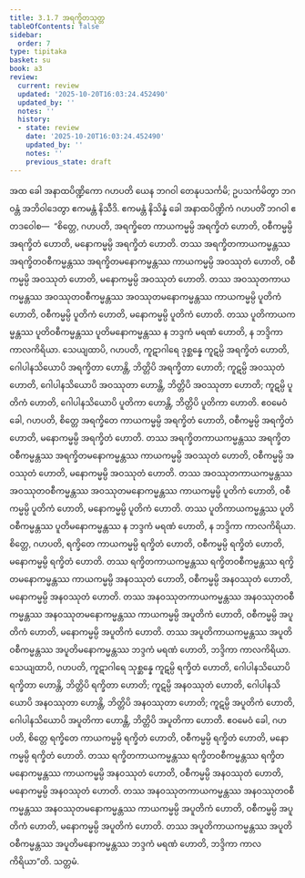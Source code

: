 ```yaml
---
title: 3.1.7 အရက္ခိတသုတ္တ
tableOfContents: false
sidebar:
  order: 7
type: tipitaka
basket: su
book: a3
review:
  current: review
  updated: '2025-10-20T16:03:24.452490'
  updated_by: ''
  notes: ''
  history:
  - state: review
    date: '2025-10-20T16:03:24.452490'
    updated_by: ''
    notes: ''
    previous_state: draft
---
```



<DynamicBreadcrumb />


<ReviewStatus review={frontmatter.review} showDetails={true} />

<HypothesisAnnotation frontmatter={frontmatter} />

<Division number="110" book="a3" e="ch" v="15" p="264">

<Paragraph number="884" book="a3">
အထ ခေါ အနာထပိဏ္ဍိကော ဂဟပတိ ယေန ဘဂဝါ တေနုပသင်္ကမိ; ဥပသင်္ကမိတွာ ဘဂဝန္တံ အဘိဝါဒေတွာ ဧကမန္တံ နိသီဒိ. ဧကမန္တံ နိသိန္နံ ခေါ အနာထပိဏ္ဍိကံ ဂဟပတိံ ဘဂဝါ ဧတဒဝေါစ—  “စိတ္တေ, ဂဟပတိ, အရက္ခိတေ ကာယကမ္မမ္ပိ အရက္ခိတံ ဟောတိ, ဝစီကမ္မမ္ပိ အရက္ခိတံ ဟောတိ, မနောကမ္မမ္ပိ အရက္ခိတံ ဟောတိ. တဿ အရက္ခိတကာယကမ္မန္တဿ အရက္ခိတဝစီကမ္မန္တဿ အရက္ခိတမနောကမ္မန္တဿ ကာယကမ္မမ္ပိ အဝဿုတံ ဟောတိ, ဝစီကမ္မမ္ပိ အဝဿုတံ ဟောတိ, မနောကမ္မမ္ပိ အဝဿုတံ ဟောတိ. တဿ အဝဿုတကာယကမ္မန္တဿ အဝဿုတဝစီကမ္မန္တဿ အဝဿုတမနောကမ္မန္တဿ ကာယကမ္မမ္ပိ ပူတိကံ ဟောတိ, ဝစီကမ္မမ္ပိ ပူတိကံ ဟောတိ, မနောကမ္မမ္ပိ ပူတိကံ ဟောတိ. တဿ ပူတိကာယကမ္မန္တဿ ပူတိဝစီကမ္မန္တဿ ပူတိမနောကမ္မန္တဿ န ဘဒ္ဒကံ မရဏံ ဟောတိ, န ဘဒ္ဒိကာ ကာလကိရိယာ.
</Paragraph>

<Paragraph number="885" book="a3">
သေယျထာပိ, ဂဟပတိ, ကူဋာဂါရေ ဒုစ္ဆန္နေ ကူဋမ္ပိ အရက္ခိတံ ဟောတိ, ဂေါပါနသိယောပိ အရက္ခိတာ ဟောန္တိ, ဘိတ္တိပိ အရက္ခိတာ ဟောတိ; ကူဋမ္ပိ အဝဿုတံ ဟောတိ, ဂေါပါနသိယောပိ အဝဿုတာ ဟောန္တိ, ဘိတ္တိပိ အဝဿုတာ ဟောတိ; ကူဋမ္ပိ ပူတိကံ ဟောတိ, ဂေါပါနသိယောပိ ပူတိကာ ဟောန္တိ, ဘိတ္တိပိ ပူတိကာ ဟောတိ.
</Paragraph>

<Paragraph number="886" book="a3">
ဧဝမေဝံ ခေါ, ဂဟပတိ, စိတ္တေ အရက္ခိတေ ကာယကမ္မမ္ပိ အရက္ခိတံ ဟောတိ, ဝစီကမ္မမ္ပိ အရက္ခိတံ ဟောတိ, မနောကမ္မမ္ပိ အရက္ခိတံ ဟောတိ. တဿ အရက္ခိတကာယကမ္မန္တဿ အရက္ခိတဝစီကမ္မန္တဿ အရက္ခိတမနောကမ္မန္တဿ ကာယကမ္မမ္ပိ အဝဿုတံ ဟောတိ, ဝစီကမ္မမ္ပိ အဝဿုတံ ဟောတိ, မနောကမ္မမ္ပိ အဝဿုတံ ဟောတိ. တဿ အဝဿုတကာယကမ္မန္တဿ အဝဿုတဝစီကမ္မန္တဿ အဝဿုတမနောကမ္မန္တဿ ကာယကမ္မမ္ပိ ပူတိကံ ဟောတိ, ဝစီကမ္မမ္ပိ ပူတိကံ ဟောတိ, မနောကမ္မမ္ပိ ပူတိကံ ဟောတိ. တဿ ပူတိကာယကမ္မန္တဿ ပူတိဝစီကမ္မန္တဿ ပူတိမနောကမ္မန္တဿ န ဘဒ္ဒကံ မရဏံ ဟောတိ, န ဘဒ္ဒိကာ ကာလကိရိယာ.
</Paragraph>

<Paragraph number="887" book="a3">
စိတ္တေ, ဂဟပတိ, ရက္ခိတေ ကာယကမ္မမ္ပိ ရက္ခိတံ ဟောတိ, ဝစီကမ္မမ္ပိ ရက္ခိတံ ဟောတိ, မနောကမ္မမ္ပိ ရက္ခိတံ ဟောတိ. တဿ ရက္ခိတကာယကမ္မန္တဿ ရက္ခိတဝစီကမ္မန္တဿ ရက္ခိတမနောကမ္မန္တဿ ကာယကမ္မမ္ပိ အနဝဿုတံ ဟောတိ, ဝစီကမ္မမ္ပိ အနဝဿုတံ ဟောတိ, မနောကမ္မမ္ပိ အနဝဿုတံ ဟောတိ. တဿ အနဝဿုတကာယကမ္မန္တဿ အနဝဿုတဝစီကမ္မန္တဿ အနဝဿုတမနောကမ္မန္တဿ ကာယကမ္မမ္ပိ အပူတိကံ ဟောတိ, ဝစီကမ္မမ္ပိ အပူတိကံ ဟောတိ, မနောကမ္မမ္ပိ အပူတိကံ ဟောတိ. တဿ အပူတိကာယကမ္မန္တဿ အပူတိဝစီကမ္မန္တဿ အပူတိမနောကမ္မန္တဿ ဘဒ္ဒကံ မရဏံ ဟောတိ, ဘဒ္ဒိကာ ကာလကိရိယာ.
</Paragraph>

<Paragraph number="888" book="a3">
သေယျထာပိ, ဂဟပတိ, ကူဋာဂါရေ သုစ္ဆန္နေ ကူဋမ္ပိ ရက္ခိတံ ဟောတိ, ဂေါပါနသိယောပိ ရက္ခိတာ ဟောန္တိ, ဘိတ္တိပိ ရက္ခိတာ ဟောတိ; ကူဋမ္ပိ အနဝဿုတံ ဟောတိ, ဂေါပါနသိယောပိ အနဝဿုတာ ဟောန္တိ, ဘိတ္တိပိ အနဝဿုတာ ဟောတိ; ကူဋမ္ပိ အပူတိကံ ဟောတိ, ဂေါပါနသိယောပိ အပူတိကာ ဟောန္တိ, ဘိတ္တိပိ အပူတိကာ ဟောတိ.
</Paragraph>

<Paragraph number="889" book="a3">
ဧဝမေဝံ ခေါ, ဂဟပတိ, စိတ္တေ ရက္ခိတေ ကာယကမ္မမ္ပိ ရက္ခိတံ ဟောတိ, ဝစီကမ္မမ္ပိ ရက္ခိတံ ဟောတိ, မနောကမ္မမ္ပိ ရက္ခိတံ ဟောတိ. တဿ ရက္ခိတကာယကမ္မန္တဿ ရက္ခိတဝစီကမ္မန္တဿ ရက္ခိတမနောကမ္မန္တဿ ကာယကမ္မမ္ပိ အနဝဿုတံ ဟောတိ, ဝစီကမ္မမ္ပိ အနဝဿုတံ ဟောတိ, မနောကမ္မမ္ပိ အနဝဿုတံ ဟောတိ. တဿ အနဝဿုတကာယကမ္မန္တဿ အနဝဿုတဝစီကမ္မန္တဿ အနဝဿုတမနောကမ္မန္တဿ ကာယကမ္မမ္ပိ အပူတိကံ ဟောတိ, ဝစီကမ္မမ္ပိ အပူတိကံ ဟောတိ, မနောကမ္မမ္ပိ အပူတိကံ ဟောတိ. တဿ အပူတိကာယကမ္မန္တဿ အပူတိဝစီကမ္မန္တဿ အပူတိမနောကမ္မန္တဿ ဘဒ္ဒကံ မရဏံ ဟောတိ, ဘဒ္ဒိကာ ကာလကိရိယာ”တိ.

</Paragraph>
</Division>

<Paragraph number="890" type="center" book="a3">
သတ္တမံ.
</Paragraph>